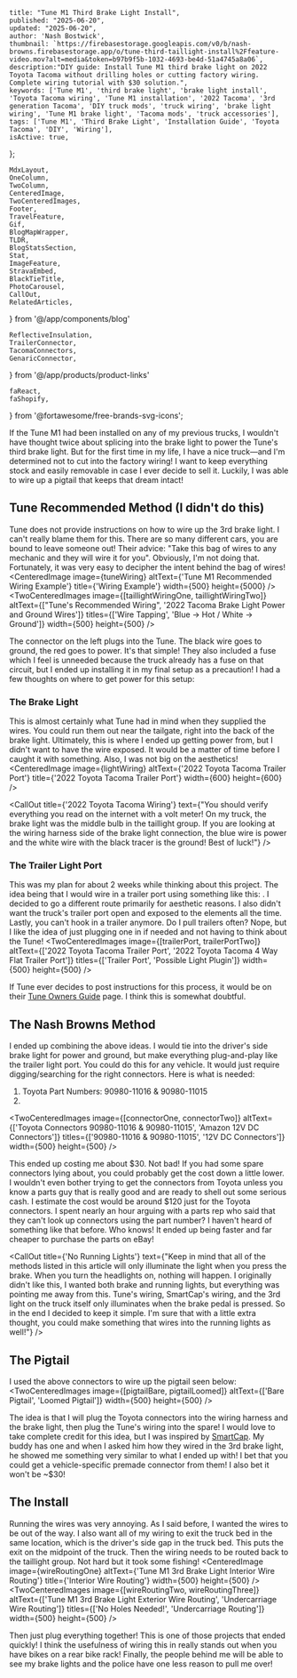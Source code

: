 
    title: "Tune M1 Third Brake Light Install",
    published: "2025-06-20",
    updated: "2025-06-20",
    author: 'Nash Bostwick',
    thumbnail: `https://firebasestorage.googleapis.com/v0/b/nash-browns.firebasestorage.app/o/tune-third-taillight-install%2Ffeature-video.mov?alt=media&token=b97b9f5b-1032-4693-be4d-51a4745a8a06`,
    description:"DIY guide: Install Tune M1 third brake light on 2022 Toyota Tacoma without drilling holes or cutting factory wiring. Complete wiring tutorial with $30 solution.",
    keywords: ['Tune M1', 'third brake light', 'brake light install', 'Toyota Tacoma wiring', 'Tune M1 installation', '2022 Tacoma', '3rd generation Tacoma', 'DIY truck mods', 'truck wiring', 'brake light wiring', 'Tune M1 brake light', 'Tacoma mods', 'truck accessories'],
    tags: ['Tune M1', 'Third Brake Light', 'Installation Guide', 'Toyota Tacoma', 'DIY', 'Wiring'],
    isActive: true,
};


    MdxLayout,
    OneColumn,
    TwoColumn,
    CenteredImage, 
    TwoCenteredImages, 
    Footer, 
    TravelFeature, 
    Gif, 
    BlogMapWrapper,
    TLDR,
    BlogStatsSection,
    Stat,
    ImageFeature,
    StravaEmbed,
    BlackTieTitle,
    PhotoCarousel,
    CallOut,
    RelatedArticles,
} from '@/app/components/blog'

    ReflectiveInsulation,
    TrailerConnector,
    TacomaConnectors,
    GenaricConnector,
} from '@/app/products/product-links'

    faReact,
    faShopify,
} from '@fortawesome/free-brands-svg-icons';


<ImageFeature
    title='Tune M1 Third Brake Light Install'
    image={featureVideo}
    video={true}
/>

<MdxLayout>

<TLDR
text="I was able to wire in the Tune M1's third brake light on my 2022 Toyota Tacoma without cutting, tapping, or permanently modifying the truck's wiring. Best of all, it only cost $30. If I decide to sell my truck someday, the new owner will be none the wiser!"
/>

If the Tune M1 had been installed on any of my previous trucks, I wouldn't have thought twice about splicing into the brake light to power the Tune's third brake light. But for the first time in my life, I have a nice truck—and I'm determined not to cut into the factory wiring! I want to keep everything stock and easily removable in case I ever decide to sell it. Luckily, I was able to wire up a pigtail that keeps that dream intact!

## Tune Recommended Method (I didn't do this)
Tune does not provide instructions on how to wire up the 3rd brake light. I can't really blame them for this. There are so many different cars, you are bound to leave someone out! Their advice: "Take this bag of wires to any mechanic and they will wire it for you". Obviously, I'm not doing that. Fortunately, it was very easy to decipher the intent behind the bag of wires!
<CenteredImage image={tuneWiring} altText={'Tune M1 Recommended Wiring Example'} title={'Wiring Example'} width={500} height={5000} />
<TwoCenteredImages image={[taillightWiringOne, taillightWiringTwo]} altText={["Tune's Recommended Wiring", '2022 Tacoma Brake Light Power and Ground Wires']} titles={['Wire Tapping', 'Blue -> Hot / White -> Ground']} width={500} height={500} />

The connector on the left plugs into the Tune. The black wire goes to ground, the red goes to power. It's that simple! They also included a fuse which I feel is unneeded because the truck already has a fuse on that circuit, but I ended up installing it in my final setup as a precaution! I had a few thoughts on where to get power for this setup:


### The Brake Light
This is almost certainly what Tune had in mind when they supplied the wires. You could run them out near the tailgate, right into the back of the brake light. Ultimately, this is where I ended up getting power from, but I didn't want to have the wire exposed. It would be a matter of time before I caught it with something. Also, I was not big on the aesthetics!
<CenteredImage image={lightWiring} altText={'2022 Toyota Tacoma Trailer Port'} title={'2022 Toyota Tacoma Trailer Port'} width={600} height={600} />

<CallOut title={'2022 Toyota Tacoma Wiring'} text={"You should verify everything you read on the internet with a volt meter! On my truck, the brake light was the middle bulb in the taillight group. If you are looking at the wiring harness side of the brake light connection, the blue wire is power and the white wire with the black tracer is the ground! Best of luck!"} />

### The Trailer Light Port
This was my plan for about 2 weeks while thinking about this project. The idea being that I would wire in a trailer port using something like this: <TrailerConnector/>. I decided to go a different route primarily for aesthetic reasons. I also didn't want the truck's trailer port open and exposed to the elements all the time. Lastly, you can't hook in a trailer anymore. Do I pull trailers often? Nope, but I like the idea of just plugging one in if needed and not having to think about the Tune! 
<TwoCenteredImages image={[trailerPort, trailerPortTwo]} altText={['2022 Toyota Tacoma Trailer Port', '2022 Toyota Tacoma 4 Way Flat Trailer Port']} titles={['Trailer Port', 'Possible Light Plugin']} width={500} height={500} />

If Tune ever decides to post instructions for this process, it would be on their [Tune Owners Guide][1] page. I think this is somewhat doubtful.

## The Nash Browns Method
I ended up combining the above ideas. I would tie into the driver's side brake light for power and ground, but make everything plug-and-play like the trailer light port. You could do this for any vehicle. It would just require digging/searching for the right connectors. Here is what is needed:

1. <TacomaConnectors/> Toyota Part Numbers: 90980-11016 & 90980-11015
2. <GenaricConnector/>

<TwoCenteredImages image={[connectorOne, connectorTwo]} altText={['Toyota Connectors 90980-11016 & 90980-11015', 'Amazon 12V DC Connectors']} titles={['90980-11016 & 90980-11015', '12V DC Connectors']} width={500} height={500} />

This ended up costing me about $30. Not bad! If you had some spare connectors lying about, you could probably get the cost down a little lower. I wouldn't even bother trying to get the connectors from Toyota unless you know a parts guy that is really good and are ready to shell out some serious cash. I estimate the cost would be around $120 just for the Toyota connectors. I spent nearly an hour arguing with a parts rep who said that they can't look up connectors using the part number? I haven't heard of something like that before. Who knows! It ended up being faster and far cheaper to purchase the parts on eBay!

<CallOut title={'No Running Lights'} text={"Keep in mind that all of the methods listed in this article will only illuminate the light when you press the brake. When you turn the headlights on, nothing will happen. I originally didn't like this, I wanted both brake and running lights, but everything was pointing me away from this. Tune's wiring, SmartCap's wiring, and the 3rd light on the truck itself only illuminates when the brake pedal is pressed. So in the end I decided to keep it simple. I'm sure that with a little extra thought, you could make something that wires into the running lights as well!"} />

## The Pigtail
I used the above connectors to wire up the pigtail seen below:
<TwoCenteredImages image={[pigtailBare, pigtailLoomed]} altText={['Bare Pigtail', 'Loomed Pigtail']} width={500} height={500} />

The idea is that I will plug the Toyota connectors into the wiring harness and the brake light, then plug the Tune's wiring into the spare! I would love to take complete credit for this idea, but I was inspired by [SmartCap][2]. My buddy has one and when I asked him how they wired in the 3rd brake light, he showed me something very similar to what I ended up with! I bet that you could get a vehicle-specific premade connector from them! I also bet it won't be ~$30!

## The Install
Running the wires was very annoying. As I said before, I wanted the wires to be out of the way. I also want all of my wiring to exit the truck bed in the same location, which is the driver's side gap in the truck bed. This puts the exit on the midpoint of the truck. Then the wiring needs to be routed back to the taillight group. Not hard but it took some fishing!
<CenteredImage image={wireRoutingOne} altText={'Tune M1 3rd Brake Light Interior Wire Routing'} title={'Interior Wire Routing'} width={500} height={500} />
<TwoCenteredImages image={[wireRoutingTwo, wireRoutingThree]} altText={['Tune M1 3rd Brake Light Exterior Wire Routing', 'Undercarriage Wire Routing']} titles={['No Holes Needed!', 'Undercarriage Routing']} width={500} height={500} />


Then just plug everything together! This is one of those projects that ended quickly! I think the usefulness of wiring this in really stands out when you have bikes on a rear bike rack! Finally, the people behind me will be able to see my brake lights and the police have one less reason to pull me over!
<Gif video={bikes} width={750}/>

<br/>

<RelatedArticles 
    articleOne={relatedArticleOne}
    articleTwo={relatedArticleTwo}
    articleThree={relatedArticleThree}
/>

</MdxLayout>
<br/>

[1]: https://www.tuneoutdoor.com/owner-guides
[2]: https://www.na.rsismartcap.com/
